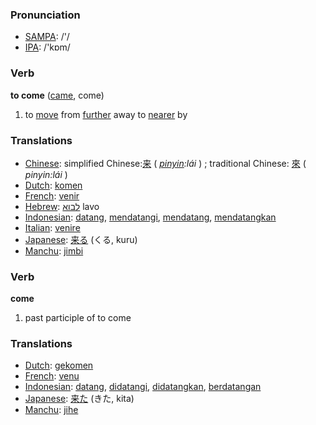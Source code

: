 === Pronunciation ===
*[[w:SAMPA|SAMPA]]: /'/
*[[w:IPA|IPA]]: /'kɒm/

=== Verb ===



'''to come''' ([[came]], come)

# to [[move]] from [[further]] away to [[nearer]] by

=== Translations ===
*[[Chinese]]: simplified Chinese:[[来]] ( ''[[pinyin]]:lái'' ) ; traditional Chinese: [[來]] ( ''pinyin:lái'' ) 
*[[Dutch]]: [[komen]]
*[[French]]: [[venir]]
*[[Hebrew]]: [[לבוא]] lavo
*[[Indonesian]]: [[datang]], [[datang|mendatangi]], [[datang|mendatang]], [[datang|mendatangkan]]
*[[Italian]]: [[venire]]
*[[Japanese]]: [[来る]] (くる, kuru)
*[[Manchu]]: [[jimbi]]

=== Verb ===

'''come'''

# past participle of to come

=== Translations ===
*[[Dutch]]: [[gekomen]]
*[[French]]: [[venu]]
*[[Indonesian]]: [[datang]], [[datang|didatangi]], [[datang|didatangkan]], [[datang|berdatangan]]
*[[Japanese]]: [[来た]] (きた, kita)
*[[Manchu]]: [[jihe]]